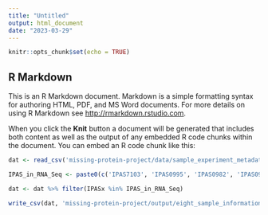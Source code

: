 ```yaml
---
title: "Untitled"
output: html_document
date: "2023-03-29"
---
```


```r
knitr::opts_chunk$set(echo = TRUE)
```

## R Markdown

This is an R Markdown document. Markdown is a simple formatting syntax for authoring HTML, PDF, and MS Word documents. For more details on using R Markdown see <http://rmarkdown.rstudio.com>.

When you click the **Knit** button a document will be generated that includes both content as well as the output of any embedded R code chunks within the document. You can embed an R code chunk like this:


```r
dat <- read_csv('missing-protein-project/data/sample_experiment_metadata.csv', skip=1)
```

```r
IPAS_in_RNA_Seq <- paste0(c('IPAS7103', 'IPAS0995', 'IPAS0982', 'IPAS0999', 'IPAS7100', 'IPAS0993', 'IPAS0981', 'IPAS7105'))
```

```r
dat <- dat %>% filter(IPASx %in% IPAS_in_RNA_Seq)
```


```r
write_csv(dat, 'missing-protein-project/output/eight_sample_information.csv')
```

